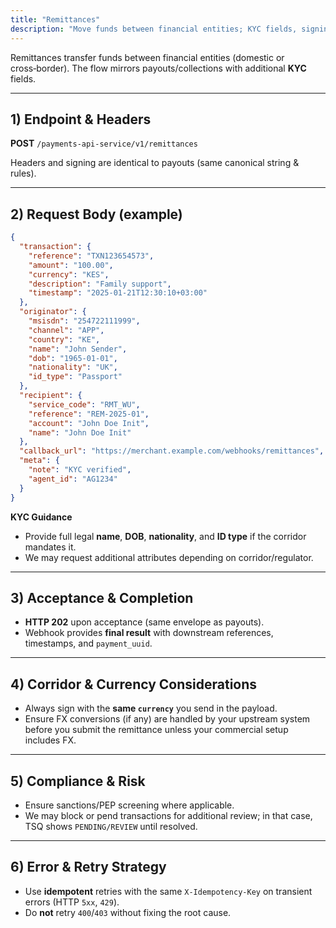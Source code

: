 ```yaml
---
title: "Remittances"
description: "Move funds between financial entities; KYC fields, signing, acceptance, and delivery confirmation."
---
```


Remittances transfer funds between financial entities (domestic or cross‑border). The flow mirrors payouts/collections with additional **KYC** fields.

---

## 1) Endpoint & Headers

**POST** `/payments-api-service/v1/remittances`

Headers and signing are identical to payouts (same canonical string & rules).

---

## 2) Request Body (example)

```json
{
  "transaction": {
    "reference": "TXN123654573",
    "amount": "100.00",
    "currency": "KES",
    "description": "Family support",
    "timestamp": "2025-01-21T12:30:10+03:00"
  },
  "originator": {
    "msisdn": "254722111999",
    "channel": "APP",
    "country": "KE",
    "name": "John Sender",
    "dob": "1965-01-01",
    "nationality": "UK",
    "id_type": "Passport"
  },
  "recipient": {
    "service_code": "RMT_WU",
    "reference": "REM-2025-01",
    "account": "John Doe Init",
    "name": "John Doe Init"
  },
  "callback_url": "https://merchant.example.com/webhooks/remittances",
  "meta": {
    "note": "KYC verified",
    "agent_id": "AG1234"
  }
}
```

**KYC Guidance**
- Provide full legal **name**, **DOB**, **nationality**, and **ID type** if the corridor mandates it.  
- We may request additional attributes depending on corridor/regulator.

---

## 3) Acceptance & Completion

- **HTTP 202** upon acceptance (same envelope as payouts).  
- Webhook provides **final result** with downstream references, timestamps, and `payment_uuid`.

---

## 4) Corridor & Currency Considerations

- Always sign with the **same `currency`** you send in the payload.  
- Ensure FX conversions (if any) are handled by your upstream system before you submit the remittance unless your commercial setup includes FX.

---

## 5) Compliance & Risk

- Ensure sanctions/PEP screening where applicable.  
- We may block or pend transactions for additional review; in that case, TSQ shows `PENDING/REVIEW` until resolved.

---

## 6) Error & Retry Strategy

- Use **idempotent** retries with the same `X-Idempotency-Key` on transient errors (HTTP `5xx`, `429`).  
- Do **not** retry `400`/`403` without fixing the root cause.
